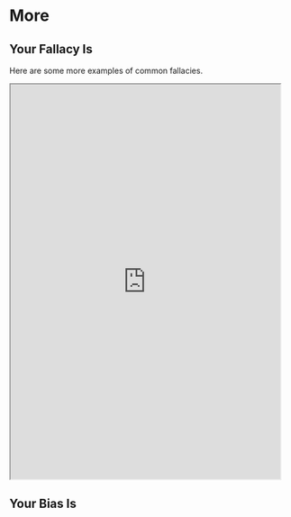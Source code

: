# More {-}

## Your Fallacy Is

Here are some more examples of common fallacies.

<iframe src="https://yourlogicalfallacyis.com/" width="95%" height=700px"></iframe>


## Your Bias Is

